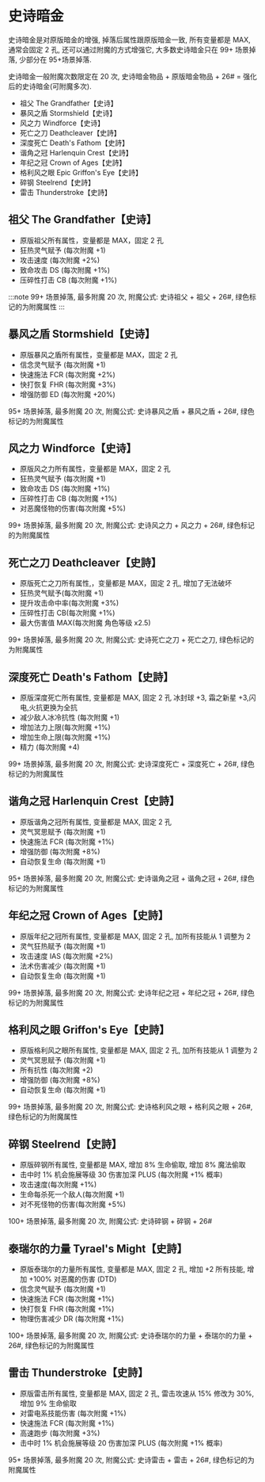
# 史诗暗金

史诗暗金是对原版暗金的增强, 掉落后属性跟原版暗金一致, 所有变量都是 MAX, 通常会固定 2 孔, 还可以通过附魔的方式增强它, 大多数史诗暗金只在 99+ 场景掉落, 少部分在 95+场景掉落.

史诗暗金一般附魔次数限定在 20 次, 史诗暗金物品 + 原版暗金物品 + 26# = 强化后的史诗暗金(可附魔多次).

- 祖父 The Grandfather【史诗】
- 暴风之盾 Stormshield【史诗】
- 风之力 Windforce【史诗】
- 死亡之刀 Deathcleaver【史詩】
- 深度死亡 Death's Fathom【史詩】
- 谐角之冠 Harlenquin Crest【史詩】
- 年纪之冠 Crown of Ages【史詩】
- 格利风之眼 Epic Griffon's Eye【史詩】
- 碎钢 Steelrend【史詩】
- 雷击 Thunderstroke【史詩】

## 祖父 The Grandfather【史诗】

- 原版祖父所有属性，变量都是 MAX，固定 2 孔
- 狂热灵气赋予 (每次附魔 +1)
- 攻击速度 (每次附魔 +2%)
- 致命攻击 DS (每次附魔 +1%)
- 压碎性打击 CB (每次附魔 +1%)

:::note
99+ 场景掉落, 最多附魔 20 次, 附魔公式: 史诗祖父 + 祖父 + 26#, 绿色标记的为附魔属性
:::

<ItemEpicTheGrandfather />

## 暴风之盾 Stormshield【史诗】

- 原版暴风之盾所有属性，变量都是 MAX，固定 2 孔
- 信念灵气赋予 (每次附魔 +1)
- 快速施法 FCR (每次附魔 +2%)
- 快打恢复 FHR (每次附魔 +3%)
- 增强防御 ED (每次附魔 +20%)

95+ 场景掉落, 最多附魔 20 次, 附魔公式: 史诗暴风之盾 + 暴风之盾 + 26#, 绿色标记的为附魔属性

<ItemEpicStormshield />

## 风之力 Windforce【史诗】

- 原版风之力所有属性，变量都是 MAX，固定 2 孔
- 狂热灵气赋予 (每次附魔 +1)
- 致命攻击 DS (每次附魔 +1%)
- 压碎性打击 CB (每次附魔 +1%)
- 对恶魔怪物的伤害(每次附魔 +5%)

99+ 场景掉落, 最多附魔 20 次, 附魔公式: 史诗风之力 + 风之力 + 26#, 绿色标记的为附魔属性

<ItemEpicWindforce />

## 死亡之刀 Deathcleaver【史詩】

- 原版死亡之刀所有属性,，变量都是 MAX，固定 2 孔, 增加了无法破坏
- 狂热灵气赋予(每次附魔 +1)
- 提升攻击命中率(每次附魔 +3%)
- 压碎性打击 CB(每次附魔 +1%)
- 最大伤害值 MAX(每次附魔 角色等级 x2.5)

99+ 场景掉落, 最多附魔 20 次, 附魔公式: 史诗死亡之刀 + 死亡之刀, 绿色标记的为附魔属性

<ItemEpicDeathcleaver />

## 深度死亡 Death's Fathom【史詩】

- 原版深度死亡所有属性, 变量都是 MAX, 固定 2 孔 冰封球 +3, 霜之新星 +3,闪电,火抗更换为全抗
- 减少敌人冰冷抗性 (每次附魔 +1)
- 增加法力上限(每次附魔 +1%)
- 增加生命上限(每次附魔 +1%)
- 精力 (每次附魔 +4)

99+ 场景掉落, 最多附魔 20 次, 附魔公式: 史诗深度死亡 + 深度死亡 + 26#, 绿色标记的为附魔属性

<ItemEpicDeathFathom />

## 谐角之冠 Harlenquin Crest【史詩】

- 原版谐角之冠所有属性, 变量都是 MAX, 固定 2 孔
- 灵气冥思赋予 (每次附魔 +1)
- 快速施法 FCR (每次附魔 +1%)
- 增强防御 (每次附魔 +8%)
- 自动恢复生命 (每次附魔 +1)

95+ 场景掉落, 最多附魔 20 次, 附魔公式: 史诗谐角之冠 + 谐角之冠 + 26#, 绿色标记的为附魔属性

<ItemEpicHarlequinCrest />

## 年纪之冠 Crown of Ages【史詩】

- 原版年纪之冠所有属性, 变量都是 MAX, 固定 2 孔, 加所有技能从 1 调整为 2
- 灵气狂热赋予 (每次附魔 +1)
- 攻击速度 IAS (每次附魔 +2%)
- 法术伤害减少 (每次附魔 +1)
- 自动恢复生命 (每次附魔 +1)

99+ 场景掉落, 最多附魔 20 次, 附魔公式: 史诗年纪之冠 + 年纪之冠 + 26#, 绿色标记的为附魔属性

<ItemEpicCrownOfAges />

## 格利风之眼 Griffon's Eye【史詩】

- 原版格利风之眼所有属性, 变量都是 MAX, 固定 2 孔, 加所有技能从 1 调整为 2
- 灵气冥思赋予 (每次附魔 +1)
- 所有抗性 (每次附魔 +2)
- 增强防御 (每次附魔 +8%)
- 自动恢复生命 (每次附魔 +1)

99+ 场景掉落, 最多附魔 20 次, 附魔公式: 史诗格利风之眼 + 格利风之眼 + 26#, 绿色标记的为附魔属性

<ItemEpicGriffonEye />

## 碎钢 Steelrend【史詩】

- 原版碎钢所有属性, 变量都是 MAX, 增加 8% 生命偷取, 增加 8% 魔法偷取
- 击中时 1% 机会施展等级 30 伤害加深 PLUS (每次附魔 +1% 概率)
- 攻击速度(每次附魔 +1%)
- 生命每杀死一个敌人(每次附魔 +1)
- 对不死怪物的伤害(每次附魔 +5%)

100+ 场景掉落, 最多附魔 20 次, 附魔公式: 史诗碎钢 + 碎钢 + 26#

<ItemEpicSteelrend />

## 泰瑞尔的力量 Tyrael's Might【史詩】

- 原版泰瑞尔的力量所有属性, 变量都是 MAX, 固定 2 孔, 增加 +2 所有技能, 增加 +100% 对恶魔的伤害 (DTD)
- 信念灵气赋予 (每次附魔 +1)
- 快速施法 FCR (每次附魔 +1%)
- 快打恢复 FHR (每次附魔 +1%)
- 物理伤害减少 DR (每次附魔 +1%)

100+ 场景掉落, 最多附魔 20 次, 附魔公式: 史诗泰瑞尔的力量 + 泰瑞尔的力量 + 26#, 绿色标记的为附魔属性

<ItemEpicTyraelMight />


## 雷击 Thunderstroke【史詩】

- 原版雷击所有属性, 变量都是 MAX, 固定 2 孔, 雷击攻速从 15% 修改为 30%, 增加 9% 生命偷取
- 对雷电系技能伤害 (每次附魔 +1%)
- 快速施法 FCR (每次附魔 +1%)
- 高速跑步 (每次附魔 +3%)
- 击中时 1% 机会施展等级 20 伤害加深 PLUS (每次附魔 +1% 概率)

95+ 场景掉落, 最多附魔 20 次, 附魔公式: 史诗雷击 + 雷击 + 26#, 绿色标记的为附魔属性

<ItemEpicThunderstroke />
